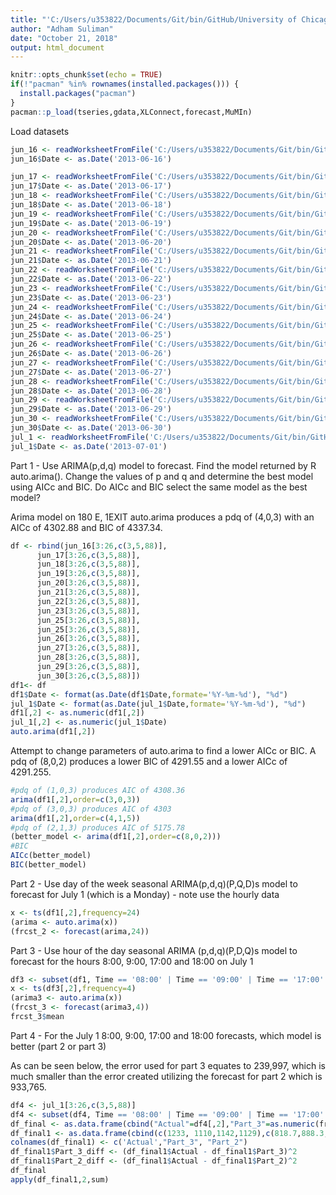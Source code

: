 ```yaml
---
title: "'C:/Users/u353822/Documents/Git/bin/GitHub/University of Chicago/Time Series and Forecasting Analysis/HW 4/"
author: "Adham Suliman"
date: "October 21, 2018"
output: html_document
---
```


```r
knitr::opts_chunk$set(echo = TRUE)
if(!"pacman" %in% rownames(installed.packages())) {
  install.packages("pacman")
}
pacman::p_load(tseries,gdata,XLConnect,forecast,MuMIn)
```


Load datasets
```r
jun_16 <- readWorksheetFromFile('C:/Users/u353822/Documents/Git/bin/GitHub/University of Chicago/Time Series and Forecasting Analysis/HW 4//I-57-2013-June-16.xls', sheet='Sheet0', header=T)
jun_16$Date <- as.Date('2013-06-16')

jun_17 <- readWorksheetFromFile('C:/Users/u353822/Documents/Git/bin/GitHub/University of Chicago/Time Series and Forecasting Analysis/HW 4//I-57-2013-June-17.xls', sheet='Sheet0', header=T)
jun_17$Date <- as.Date('2013-06-17')
jun_18 <- readWorksheetFromFile('C:/Users/u353822/Documents/Git/bin/GitHub/University of Chicago/Time Series and Forecasting Analysis/HW 4//I-57-2013-June-18.xls', sheet='Sheet0', header=T)
jun_18$Date <- as.Date('2013-06-18')
jun_19 <- readWorksheetFromFile('C:/Users/u353822/Documents/Git/bin/GitHub/University of Chicago/Time Series and Forecasting Analysis/HW 4//I-57-2013-June-19.xls', sheet='Sheet0', header=T)
jun_19$Date <- as.Date('2013-06-19')
jun_20 <- readWorksheetFromFile('C:/Users/u353822/Documents/Git/bin/GitHub/University of Chicago/Time Series and Forecasting Analysis/HW 4//I-57-2013-June-20.xls', sheet='Sheet0', header=T)
jun_20$Date <- as.Date('2013-06-20')
jun_21 <- readWorksheetFromFile('C:/Users/u353822/Documents/Git/bin/GitHub/University of Chicago/Time Series and Forecasting Analysis/HW 4//I-57-2013-June-21.xls', sheet='Sheet0', header=T)
jun_21$Date <- as.Date('2013-06-21')
jun_22 <- readWorksheetFromFile('C:/Users/u353822/Documents/Git/bin/GitHub/University of Chicago/Time Series and Forecasting Analysis/HW 4//I-57-2013-June-22.xls', sheet='Sheet0', header=T)
jun_22$Date <- as.Date('2013-06-22')
jun_23 <- readWorksheetFromFile('C:/Users/u353822/Documents/Git/bin/GitHub/University of Chicago/Time Series and Forecasting Analysis/HW 4//I-57-2013-June-23.xls', sheet='Sheet0', header=T)
jun_23$Date <- as.Date('2013-06-23')
jun_24 <- readWorksheetFromFile('C:/Users/u353822/Documents/Git/bin/GitHub/University of Chicago/Time Series and Forecasting Analysis/HW 4//I-57-2013-June-24.xls', sheet='Sheet0', header=T)
jun_24$Date <- as.Date('2013-06-24')
jun_25 <- readWorksheetFromFile('C:/Users/u353822/Documents/Git/bin/GitHub/University of Chicago/Time Series and Forecasting Analysis/HW 4//I-57-2013-June-25.xls', sheet='Sheet0', header=T)
jun_25$Date <- as.Date('2013-06-25')
jun_26 <- readWorksheetFromFile('C:/Users/u353822/Documents/Git/bin/GitHub/University of Chicago/Time Series and Forecasting Analysis/HW 4//I-57-2013-June-26.xls', sheet='Sheet0', header=T)
jun_26$Date <- as.Date('2013-06-26')
jun_27 <- readWorksheetFromFile('C:/Users/u353822/Documents/Git/bin/GitHub/University of Chicago/Time Series and Forecasting Analysis/HW 4//I-57-2013-June-27.xls', sheet='Sheet0', header=T)
jun_27$Date <- as.Date('2013-06-27')
jun_28 <- readWorksheetFromFile('C:/Users/u353822/Documents/Git/bin/GitHub/University of Chicago/Time Series and Forecasting Analysis/HW 4//I-57-2013-June-28.xls', sheet='Sheet0', header=T)
jun_28$Date <- as.Date('2013-06-28')
jun_29 <- readWorksheetFromFile('C:/Users/u353822/Documents/Git/bin/GitHub/University of Chicago/Time Series and Forecasting Analysis/HW 4//I-57-2013-June-29.xls', sheet='Sheet0', header=T)
jun_29$Date <- as.Date('2013-06-29')
jun_30 <- readWorksheetFromFile('C:/Users/u353822/Documents/Git/bin/GitHub/University of Chicago/Time Series and Forecasting Analysis/HW 4//I-57-2013-June-30.xls', sheet='Sheet0', header=T)
jun_30$Date <- as.Date('2013-06-30')
jul_1 <- readWorksheetFromFile('C:/Users/u353822/Documents/Git/bin/GitHub/University of Chicago/Time Series and Forecasting Analysis/HW 4//I-57-2013-July-1.xls', sheet='Sheet0', header=T)
jul_1$Date <- as.Date('2013-07-01')
```

Part 1 - Use ARIMA(p,d,q) model to forecast. Find the model returned by R auto.arima(). Change the values of p and q and determine the best model using AICc and BIC. Do AICc and BIC select the same model as the best model?

Arima model on 180 E, 1EXIT
auto.arima produces a pdq of (4,0,3) with an AICc of 4302.88 and BIC of 4337.34. 
```r
df <- rbind(jun_16[3:26,c(3,5,88)],
      jun_17[3:26,c(3,5,88)],
      jun_18[3:26,c(3,5,88)],
      jun_19[3:26,c(3,5,88)],
      jun_20[3:26,c(3,5,88)],
      jun_21[3:26,c(3,5,88)],
      jun_22[3:26,c(3,5,88)],
      jun_23[3:26,c(3,5,88)],
      jun_25[3:26,c(3,5,88)],
      jun_25[3:26,c(3,5,88)],
      jun_26[3:26,c(3,5,88)],
      jun_27[3:26,c(3,5,88)],
      jun_28[3:26,c(3,5,88)],
      jun_29[3:26,c(3,5,88)],
      jun_30[3:26,c(3,5,88)])
df1<- df
df1$Date <- format(as.Date(df1$Date,formate='%Y-%m-%d'), "%d")
jul_1$Date <- format(as.Date(jul_1$Date,formate='%Y-%m-%d'), "%d")
df1[,2] <- as.numeric(df1[,2])
jul_1[,2] <- as.numeric(jul_1$Date)
auto.arima(df1[,2])


```

Attempt to change parameters of auto.arima to find a lower AICc or BIC. 
A pdq of (8,0,2) produces a lower BIC of 4291.55 and a lower AICc of 4291.255.
```r
#pdq of (1,0,3) produces AIC of 4308.36
arima(df1[,2],order=c(3,0,3))
#pdq of (3,0,3) produces AIC of 4303
arima(df1[,2],order=c(4,1,5))
#pdq of (2,1,3) produces AIC of 5175.78
(better_model <- arima(df1[,2],order=c(8,0,2)))
#BIC
AICc(better_model)
BIC(better_model)

```

Part 2 - Use day of the week seasonal ARIMA(p,d,q)(P,Q,D)s model to forecast for July 1 (which is a Monday) - note use the hourly data

```r
x <- ts(df1[,2],frequency=24) 
(arima <- auto.arima(x))
(frcst_2 <- forecast(arima,24))
```


Part 3 - Use hour of the day seasonal ARIMA (p,d,q)(P,D,Q)s model to forecast for the hours 8:00, 9:00, 17:00 and 18:00 on July 1
```r
df3 <- subset(df1, Time == '08:00' | Time == '09:00' | Time == '17:00' | Time == '18:00')
x <- ts(df3[,2],frequency=4) 
(arima3 <- auto.arima(x))
(frcst_3 <- forecast(arima3,4))
frcst_3$mean
```

Part 4 - For the July 1 8:00, 9:00, 17:00 and 18:00 forecasts, which model is better (part 2 or part 3)

As can be seen below, the error used for part 3 equates to 239,997, which is much smaller than the error created utilizing the forecast for part 2 which is 933,765.
```r
df4 <- jul_1[3:26,c(3,5,88)]
df4 <- subset(df4, Time == '08:00' | Time == '09:00' | Time == '17:00' | Time == '18:00')
df_final <- as.data.frame(cbind("Actual"=df4[,2],"Part_3"=as.numeric(frcst_3$mean),"Part_2"=as.numeric(frcst_2$fitted[c(8,9,17,18)])))
df_final1 <- as.data.frame(cbind(c(1233, 1110,1142,1129),c(818.7,888.3,1064.1,1014.4),c(442.6,585.4,1144.9,945.1)))
colnames(df_final1) <- c('Actual',"Part_3", "Part_2")
df_final1$Part_3_diff <- (df_final1$Actual - df_final1$Part_3)^2
df_final1$Part_2_diff <- (df_final1$Actual - df_final1$Part_2)^2
df_final
apply(df_final1,2,sum)
```
